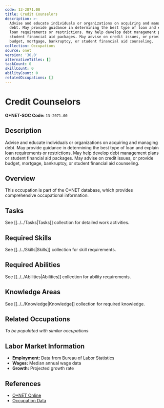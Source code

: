 ```yaml
---
code: 13-2071.00
title: Credit Counselors
description: >-
  Advise and educate individuals or organizations on acquiring and managing
  debt. May provide guidance in determining the best type of loan and explain
  loan requirements or restrictions. May help develop debt management plans or
  student financial aid packages. May advise on credit issues, or provide
  budget, mortgage, bankruptcy, or student financial aid counseling.
collection: Occupations
source: onet
version: '30.0'
alternativeTitles: []
taskCount: 0
skillCount: 0
abilityCount: 0
relatedOccupations: []
---
```

# Credit Counselors

**O*NET-SOC Code:** `13-2071.00`

## Description

Advise and educate individuals or organizations on acquiring and managing debt. May provide guidance in determining the best type of loan and explain loan requirements or restrictions. May help develop debt management plans or student financial aid packages. May advise on credit issues, or provide budget, mortgage, bankruptcy, or student financial aid counseling.

## Overview

This occupation is part of the O*NET database, which provides comprehensive occupational information.

## Tasks

See [[../../Tasks|Tasks]] collection for detailed work activities.

## Required Skills

See [[../../Skills|Skills]] collection for skill requirements.

## Required Abilities

See [[../../Abilities|Abilities]] collection for ability requirements.

## Knowledge Areas

See [[../../Knowledge|Knowledge]] collection for required knowledge.

## Related Occupations

*To be populated with similar occupations*

## Labor Market Information

- **Employment:** Data from Bureau of Labor Statistics
- **Wages:** Median annual wage data
- **Growth:** Projected growth rate

## References

- [O*NET Online](https://www.onetonline.org/link/summary/13-2071.00)
- [Occupation Data](https://www.onetcenter.org/)

